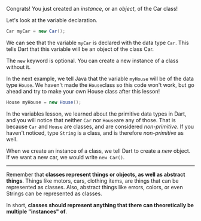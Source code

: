 Congrats! You just created an *instance*, or an *object*, of the Car class!

Let's look at the variable declaration.

```java
Car myCar = new Car();
```

We can see that the variable `myCar` is declared with the data type `Car`. This tells Dart that this variable will be an object of the class Car.

The `new` keyword is optional. You can create a new instance of a class without it.

In the next example, we tell Java that the variable `myHouse` will be of the data type `House`. We haven't made the `House`class so this code won't work, but go ahead and try to make your own House class after this lesson!

```java
House myHouse = new House();
```

In the variables lesson, we learned about the primitive data types in Dart, and you will notice that neither `Car` nor `House`are any of those. That is because `Car` and `House` are classes, and are considered *non-primitive*. If you haven't noticed, type `String` is a class, and is therefore *non-primitive* as well.

When we create an instance of a class, we tell Dart to create a *new* object. If we want a new car, we would write `new Car()`.

---

Remember that **classes represent things or objects, as well as abstract things**. Things like motors, cars, clothing items, are things that can be represented as classes. Also, abstract things like errors, colors, or even Strings can be represented as classes.

In short, **classes should represent anything that there can theoretically be multiple "instances" of**.